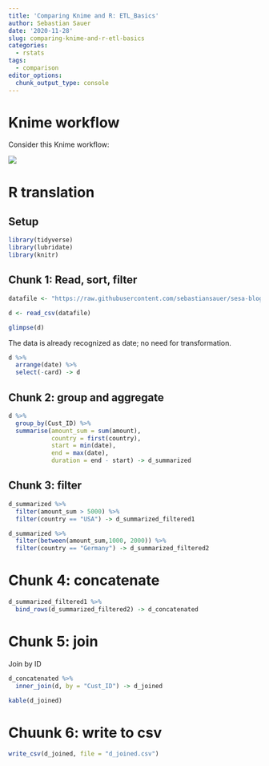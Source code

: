 ```yaml
---
title: 'Comparing Knime and R: ETL_Basics'
author: Sebastian Sauer
date: '2020-11-28'
slug: comparing-knime-and-r-etl-basics
categories:
  - rstats
tags:
  - comparison
editor_options: 
  chunk_output_type: console
---
```



# Knime workflow

Consider this Knime workflow:


![](https://i.postimg.cc/G273xn2Q/knime-etl.png)

# R translation


## Setup

```r
library(tidyverse)
library(lubridate)
library(knitr)
```



## Chunk 1: Read, sort, filter


```r
datafile <- "https://raw.githubusercontent.com/sebastiansauer/sesa-blog/main/static/datasets/sales_2008-2011.csv"

d <- read_csv(datafile)
```

```r
glimpse(d)
```

The data is already recognized as date; no need for transformation.


```r
d %>% 
  arrange(date) %>% 
  select(-card) -> d
```


## Chunk 2: group and aggregate

```r
d %>% 
  group_by(Cust_ID) %>% 
  summarise(amount_sum = sum(amount),
            country = first(country),
            start = min(date),
            end = max(date),
            duration = end - start) -> d_summarized
```


## Chunk 3: filter

```r
d_summarized %>% 
  filter(amount_sum > 5000) %>% 
  filter(country == "USA") -> d_summarized_filtered1
```


```r
d_summarized %>% 
  filter(between(amount_sum,1000, 2000)) %>% 
  filter(country == "Germany") -> d_summarized_filtered2
```


# Chunk 4: concatenate


```r
d_summarized_filtered1 %>% 
  bind_rows(d_summarized_filtered2) -> d_concatenated
```


# Chunk 5: join

Join by ID


```r
d_concatenated %>% 
  inner_join(d, by = "Cust_ID") -> d_joined
```


```r
kable(d_joined)
```



# Chuunk 6: write to csv


```r
write_csv(d_joined, file = "d_joined.csv")
```

